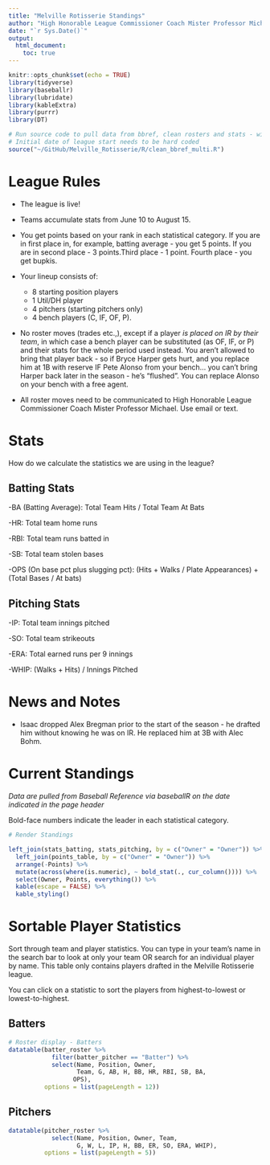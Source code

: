 ```yaml
---
title: "Melville Rotisserie Standings"
author: "High Honorable League Commissioner Coach Mister Professor Michael"
date: "`r Sys.Date()`"
output:
  html_document:
    toc: true
---
```


```r
knitr::opts_chunk$set(echo = TRUE)
library(tidyverse)
library(baseballr)
library(lubridate)
library(kableExtra)
library(purrr)
library(DT)

# Run source code to pull data from bbref, clean rosters and stats - will run to present day by calling Sys.Date()
# Initial date of league start needs to be hard coded
source("~/GitHub/Melville_Rotisserie/R/clean_bbref_multi.R")
```

# League Rules

- The league is live!

- Teams accumulate stats from June 10 to August 15.

- You get points based on your rank in each statistical category. If you are in first place in, for example, batting average - you get 5 points. If you are in second place - 3 points.Third place - 1 point. Fourth place - you get bupkis.

- Your lineup consists of:

  - 8 starting position players
  - 1 Util/DH player
  - 4 pitchers (starting pitchers only)
  - 4 bench players (C, IF, OF, P).


- No roster moves (trades etc.,), except if a player *is placed on IR by their team*, in which case a bench player can be substituted (as OF, IF, or P) and their stats for the whole period used instead. You aren't allowed to bring that player back - so if Bryce Harper gets hurt, and you replace him at 1B with reserve IF Pete Alonso from your bench... you can't bring Harper back later in the season - he's "flushed". You can replace Alonso on your bench with a free agent.

- All roster moves need to be communicated to High Honorable League Commissioner Coach Mister Professor Michael. Use email or text.

# Stats

How do we calculate the statistics we are using in the league?

## Batting Stats

-BA (Batting Average): Total Team Hits / Total Team At Bats

-HR: Total team home runs

-RBI: Total team runs batted in

-SB: Total team stolen bases

-OPS (On base pct plus slugging pct): (Hits + Walks / Plate Appearances) + (Total Bases / At bats)

## Pitching Stats

-IP: Total team innings pitched

-SO: Total team strikeouts

-ERA: Total earned runs per 9 innings

-WHIP: (Walks + Hits) / Innings Pitched

# News and Notes

- Isaac dropped Alex Bregman prior to the start of the season - he drafted him without knowing he was on IR. He replaced him at 3B with Alec Bohm.

# Current Standings

*Data are pulled from Baseball Reference via baseballR on the date indicated in the page header*

Bold-face numbers indicate the leader in each statistical category. 

```r
# Render Standings

left_join(stats_batting, stats_pitching, by = c("Owner" = "Owner")) %>%
  left_join(points_table, by = c("Owner" = "Owner")) %>%
  arrange(-Points) %>%
  mutate(across(where(is.numeric), ~ bold_stat(., cur_column()))) %>%
  select(Owner, Points, everything()) %>%
  kable(escape = FALSE) %>%
  kable_styling()

```

# Sortable Player Statistics

Sort through team and player statistics. You can type in your team's name in the search bar to look at only your team OR search for an individual player by name. This table only contains players drafted in the Melville Rotisserie league.

You can click on a statistic to sort the players from highest-to-lowest or lowest-to-highest.

## Batters


```r
# Roster display - Batters
datatable(batter_roster %>%
            filter(batter_pitcher == "Batter") %>%
            select(Name, Position, Owner, 
                   Team, G, AB, H, BB, HR, RBI, SB, BA, 
                  OPS), 
          options = list(pageLength = 12))

```


## Pitchers

```r
datatable(pitcher_roster %>%
            select(Name, Position, Owner, Team,
                   G, W, L, IP, H, BB, ER, SO, ERA, WHIP), 
          options = list(pageLength = 5))

```

